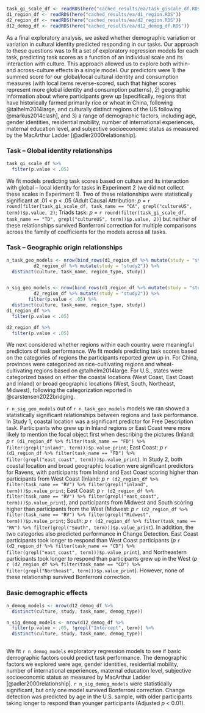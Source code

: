 
```r
task_gi_scale_df <- readRDS(here("cached_results/ea/task_giscale_df.RDS"))
d1_region_df <- readRDS(here("cached_results/ea/d1_region.RDS"))
d2_region_df <- readRDS(here("cached_results/ea/d2_region.RDS"))
d12_demog_df <- readRDS(here("cached_results/ea/d12_demog_df.RDS"))
```

As a final exploratory analysis, we asked whether demographic variation or variation in cultural identity predicted responding in our tasks. Our approach to these questions was to fit a set of exploratory regression models for each task, predicting task scores as a function of an individual scale and its interaction with culture. This approach allowed us to explore both within- and across-culture effects in a single model. Our predictors were 1) the summed score for our global/local cultural identity and consumption measures (with local items reverse-scored, such that higher scores represent more global identity and consumption patterns), 2) geographic information about where participants grew up [specifically, regions that have historically farmed primarily rice or wheat in China, following @talhelm2014large, and culturally distinct regions of the US following @markus2014clash], and 3) a range of demographic factors, including age, gender identities, residential mobility, number of international experiences, maternal education level, and subjective socioeconomic status as measured by the MacArthur Ladder [@adler2000relationship]. 

### Task – Global identity relationships 

```r
task_gi_scale_df %>% 
  filter(p.value < .05)
```

We fit models predicting task scores based on culture and its interaction with global – local identity for tasks in Experiment 2 (we did not collect these scales in Experiment 1). Two of these relationships were statistically significant at .01 < p < .05 (Adult Causal Attribution: *p* = `r round(filter(task_gi_scale_df, task_name == "CA", grepl("cultureUS", term))$p.value, 2)`; Triads task: *p* = `r round(filter(task_gi_scale_df, task_name == "TD", grepl("cultureUS", term))$p.value, 2)`) but neither of these relationships survived Bonferroni correction for multiple comparisons across the family of coefficients for the models across all tasks. 

### Task – Geographic origin relationships 

```r
n_task_geo_models <- nrow(bind_rows(d1_region_df %>% mutate(study = "study1"), 
          d2_region_df %>% mutate(study = "study2")) %>% 
  distinct(culture, task_name, region_type, study)) 


n_sig_geo_models <- nrow(bind_rows(d1_region_df %>% mutate(study = "study1"), 
          d2_region_df %>% mutate(study = "study2")) %>% 
        filter(p.value < .05) %>% 
  distinct(culture, task_name, region_type, study)) 
d1_region_df %>% 
  filter(p.value < .05)

d2_region_df %>% 
  filter(p.value < .05)
```

We next considered whether regions within each country were meaningful predictors of task performance. We fit models predicting task scores based on the categories of regions the participants reported grew up in. For China, provinces were categorized as rice-cultivating regions and wheat-cultivating regions based on @talhelm2014large. For U.S., states were categorized based on either the coastal locations (West Coast, East Coast and Inland) or broad geographic locations (West, South, Northeast, Midwest), following the categorization reported in @carstensen2022bridging. 

`r n_sig_geo_models` out of `r n_task_geo_models` models we ran showed a statistically significant relationships between regions and task performance. In Study 1, coastal location was a significant predictor for Free Description task. Participants who grew up in Inland regions or East Coast were more likely to mention the focal object first when describing the pictures (Inland: *p* `r (d1_region_df %>% filter(task_name == "FD") %>% filter(grepl("inland", term)))$p.value_print`; East Coast: *p* `r (d1_region_df %>% filter(task_name == "FD") %>% filter(grepl("east_coast", term)))$p.value_print`). In Study 2, both coastal location and broad geographic location were significant predictors for Ravens, with participants from Inland and East Coast scoring higher than participants from West Coast (Inland: *p* `r (d2_region_df %>% filter(task_name == "RV") %>% filter(grepl("inland", term)))$p.value_print`; East Coast: *p* `r (d2_region_df %>% filter(task_name == "RV") %>% filter(grepl("east_coast", term)))$p.value_print`), and participants from Midwest and South scoring higher than participants from the West (Midwest: *p* `r (d2_region_df %>% filter(task_name == "RV") %>% filter(grepl("Midwest", term)))$p.value_print`; South: *p* `r (d2_region_df %>% filter(task_name == "RV") %>% filter(grepl("South", term)))$p.value_print`). In addition, the two categories also predicted performance in Change Detection. East Coast participants took longer to respond than West Coast participants (*p* `r (d2_region_df %>% filter(task_name == "CD") %>% filter(grepl("east_coast", term)))$p.value_print`), and Northeastern participants took longer to respond than participants grew up in the West (*p* `r (d2_region_df %>% filter(task_name == "CD") %>% filter(grepl("Northeast", term)))$p.value_print`). However, none of these relationship survived Bonferroni correction. 

### Basic demographic effects

```r
n_demog_models <- nrow(d12_demog_df %>% 
  distinct(culture, study, task_name, demog_type))

n_sig_demog_models <- nrow(d12_demog_df %>%
  filter(p.value < .05, !grepl("Intercept", term)) %>% 
  distinct(culture, study, task_name, demog_type)) 
  
```

We fit `r n_demog_models` exploratory regression models to see if basic demographic factors could predict task performance. The demographic factors we explored were age, gender identities, residential mobility, number of international experiences, maternal education level, subjective socioeconomic status as measured by MacArthur Ladder [@adler2000relationship]. `r n_sig_demog_models` were statistically significant, but only one model survived Bonferroni correction. Change detection was predicted by age in the U.S. sample, with older participants taking longer to respond than younger participants (Adjusted *p* < 0.01).




